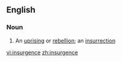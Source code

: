 ==English==

===Noun===
{{en-noun}}

# An [[uprising]] or [[rebellion]]; an [[insurrection]]

[[vi:insurgence]]
[[zh:insurgence]]